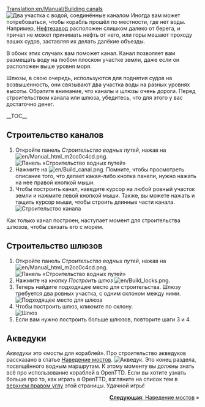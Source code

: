 [[Translation:en/Manual/Building canals]]
{{ru/Учебник}}
[[File:en/Canal.png|left|frame|Два участка с водой, соединённые каналом]]
Иногда вам может потребоваться, чтобы корабль прошёл по местности, где нет воды. Например, [[ru/Manual/Base Set/Industries/Нефтезавод|Нефтезавод]] расположен слишком далеко от берега, и причал не может принимать нефть от него, или горы мешают проходу ваших судов, заставляя их делать далёкие объезды.

В обоих этих случаях вам поможет канал. Канал позволяет вам размещать воду на любом плоском участке земли, даже если он расположен выше уровня моря.

Шлюзы, в свою очередь, используются для поднятия судов на возвышенность, они связывают два участка воды на разных уровнях высоты. Обратите внимание, что каналы и шлюзы очень дороги. Перед строительством канала или шлюза, убедитесь, что для этого у вас достаточно денег.
<div style="clear: left"></div>

__TOC__

<div style="clear: left"></div>
==Строительство каналов==
# Откройте панель ''Строительство водных путей'', нажав на [[File:en/Manual html m2cc0c4cd.png]].<br/>[[File:en/Dock toolbar.png|frame|none|Панель «Строительство водных путей»]]
# Нажмите на [[File:en/Build canal.png]]. Помните, чтобы просмотреть описание того, что делает какая-либо кнопка панели, нужно нажать на нее правой кнопкой мыши.
# Чтобы построить канал, наведите курсор на любой ровный участок земли и нажмите левой кнопкой мыши. Также, вы можете нажать и тащить курсор мыши, чтобы строить длинные части канала.<br/>[[File:en/Building-canals-1.png|frame|none|Строительство канала]]

Как только канал построен, наступает момент для строительства шлюзов, чтобы связать его с морем.

==Строительство шлюзов==
# Откройте панель ''Строительство водных путей'', нажав на [[File:en/Manual html m2cc0c4cd.png]].<br/>[[File:en/Dock toolbar.png|frame|none|Панель «Строительство водных путей»]]
# Нажмите на кнопку ''Построить шлюз'' [[File:en/Build locks.png]].
# Теперь найдите подходящее место для строительства. Шлюзу требуется два ровных участка, с одним склоном между ними.<br/>[[File:en/Building-canals-2.png|frame|none|Подходящее место для шлюза]]
# Чтобы построить шлюз, кликните по склону.<br/>[[File:en/Building-canals-3.png|frame|none|Шлюз]]
# Если вам нужно построить больше шлюзов, повторите шаги 3 и 4.

==Акведуки==
''Акведуки'' это «мосты для кораблей». Про строительство акведуков рассказано в статье [[ru/Manual/Наведение мостов|Наведение мостов]].
[[File:en/Aqueduct.png|frame|none|Акведук.]]
Это конец раздела, посвящённого водным маршрутам. К этому моменту вы должны знать всё про использование кораблей в OpenTTD. Если вы хотите узнать больше про то, как играть в OpenTTD, взгляните на список тем в [[#top|верхнем правом углу]] этой страницы. Удачной игры!

<span style="float: right">[[ru/Manual/Наведение мостов|'''Следующая''': Наведение мостов]] &raquo;</span>